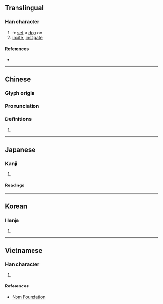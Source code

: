 {{character info}}
==Translingual==

===Han character===
{{Han char|rn=30|rad=口|as=11|sn=14|four=68034|canj=RYSK|ids=⿰口族}}

# to [[set]] a [[dog]] on
# [[incite]], [[instigate]]

====References====
* {{Han ref|kx=0204.280|dkj=04155|dj=0427.070|hdz=10678.090|uh=55FE|ud=22014|bh=B9BE|bd=47550}}

----

==Chinese==
{{zh-forms}}

===Glyph origin===
{{Han etym}}

===Pronunciation===
{{zh-pron
|m=sǒu
|c=sau2,zuk6
|mc=y
|oc=y
|cat=
}}

===Definitions===
{{zh-hanzi}}

# {{rfdef|zh}}

----

==Japanese==

===Kanji===
{{ja-kanji|grade=|rs=口11}}

# {{rfdef|ja|sort=口11}}

====Readings====
{{ja-readings
|goon=す
|kanon=そう
|kun=けしか-ける, そそのか-す}}

----

==Korean==

===Hanja===
{{ko-hanja|hangeul=주}}

# {{rfdef|ko|sort=口11}}

----

==Vietnamese==

===Han character===
{{vi-hantu|thốc|rs=口11}}

# {{rfdef|vi|sort=口11}}

====References====
* [http://nomfoundation.org/common/nom_details.php?codepoint=55fe Nom Foundation]